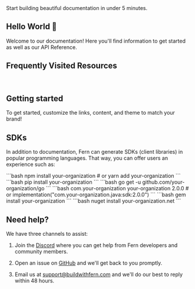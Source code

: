 <Callout intent="success">
Start building beautiful documentation in under 5 minutes.
</Callout>

## Hello World 👋

Welcome to our documentation! Here you'll find information to get started as well as our API Reference.

## Frequently Visited Resources

<Cards>
  <Card
    title="API Reference"
    icon="fa-solid fa-code"
    href="/api-reference"
  />
  <Card
    title="Discord Server"
    icon="fa-brands fa-discord"
    href="https://discord.com/invite/JkkXumPzcG"
  />
</Cards>

<br />

<Cards>
  <Card
    title="Blog"
    icon="fa-solid fa-signal"
    href="https://blog.buildwithfern.com"
  />
  <Card
    title="SOC 2 Compliance"
    icon="fa-solid fa-shield-halved"
    href="https://security.buildwithfern.com"
  />
</Cards>

## Getting started

To get started, customize the links, content, and theme to match your brand! 

## SDKs

In addition to documentation, Fern can generate SDKs (client libraries) in popular programming languages. That way, you can offer users an experience such as:

<CodeBlocks>
  <CodeBlock title="Node">
  ```bash
  npm install your-organization
  # or
  yarn add your-organization
  ```
  </CodeBlock>
  <CodeBlock title="Python">
  ```bash
  pip install your-organization
  ```
  </CodeBlock>
  <CodeBlock title="Go">
  ```bash
  go get -u github.com/your-organization/go
  ```
  </CodeBlock>
  <CodeBlock title="Java/Kotlin/JVM">
  ```bash
  <dependency>
    <groupId>com.your-organization</groupId>
    <artifactId>your-organization</artifactId>
    <version>2.0.0</version>
  </dependency>
  # or
  implementation("com.your-organization.java:sdk:2.0.0")
  ```
  </CodeBlock>
  <CodeBlock title="Ruby">
  ```bash
  gem install your-organization
  ```
  </CodeBlock>
  <CodeBlock title="C#">
  ```bash
  nuget install your-organization.net
  ```
  </CodeBlock>
</CodeBlocks>

## Need help? 

We have three channels to assist:

1. Join the [Discord](https://discord.com/invite/JkkXumPzcG) where you can get help from Fern developers and community members.

2. Open an issue on [GitHub](https://github.com/fern-api/docs-starter/issues/new) and we'll get back to you promptly.

3. Email us at [support@buildwithfern.com](mailto:support@buildwithfern.com) and we'll do our best to reply within 48 hours.
